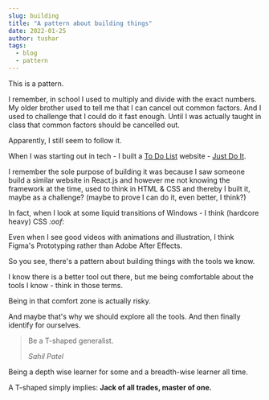 ```yaml
---
slug: building
title: "A pattern about building things"
date: 2022-01-25
author: tushar
tags:
  - blog
  - pattern
---
```


This is a pattern.

I remember, in school I used to multiply and divide with the exact numbers. My older brother used to tell me that I can cancel out common factors. And I used to challenge that I could do it fast enough. Until I was actually taught in class that common factors should be cancelled out.

Apparently, I still seem to follow it.

When I was starting out in tech - I built a [To Do List](https://github.com/tusharnankani/ToDoList) website - [Just Do It](https://tusharjustdoit.netlify.app). 

I remember the sole purpose of building it was because I saw someone build a similar website in React.js and however me not knowing the framework at the time, used to think in HTML & CSS and thereby I built it, maybe as a challenge? (maybe to prove I can do it, even better, I think?) 

In fact, when I look at some liquid transitions of Windows - I think (hardcore heavy) CSS *:oof:*

Even when I see good videos with animations and illustration, I think Figma's Prototyping rather than Adobe After Effects. 

<p>
  <TwitterTweetEmbed tweetId={"1480621729772802048"} />
</p>

So you see, there's a pattern about building things with the tools we know.

I know there is a better tool out there, but me being comfortable about the tools I know - think in those terms.

Being in that comfort zone is actually risky.

<p>
  <TwitterTweetEmbed tweetId={"1318887410621702148"} />
</p>

And maybe that's why we should explore all the tools. And then finally identify for ourselves. 

> Be a T-shaped generalist.
>
> <cite>Sahil Patel</cite>

Being a depth wise learner for some and a breadth-wise learner all time.

A T-shaped simply implies: **Jack of all trades, master of one.**
